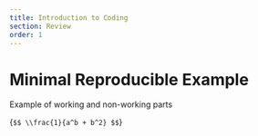 ```yaml
---
title: Introduction to Coding
section: Review
order: 1
---
```



# Minimal Reproducible Example 

Example of working and non-working parts

<Katex>{`
$$
\\frac{1}{a^b + b^2}
$$
`}</Katex>
